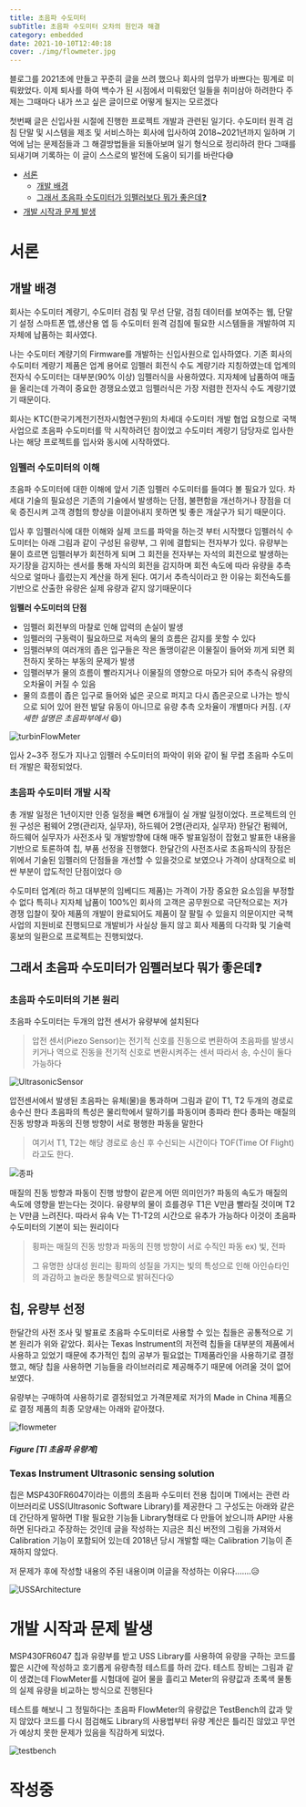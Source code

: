 ```yaml
---
title: 초음파 수도미터
subTitle: 초음파 수도미터 오차의 원인과 해결
category: embedded
date: 2021-10-10T12:40:18
cover: ./img/flowmeter.jpg
---
```


블로그를 2021초에 만들고 꾸준히 글을 쓰려 했으나 회사의 업무가 바쁘다는 핑계로
미뤄왔었다. 이제 퇴사를 하여 백수가 된 시점에서 미뤄왔던 일들을 취미삼아
하려한다 주제는 그때마다 내가 쓰고 싶은 글이므로 어떻게 될지는 모르겠다

첫번째 글은 신입사원 시절에 진행한 프로젝트 개발과 관련된 일기다.
수도미터 원격 검침 단말 및 시스템을 제조 및 서비스하는 회사에 입사하여
2018~2021년까지 일하며 기억에 남는 문제점들과 그 해결방법들을 되돌아보며 일기 형식으로 정리하려 한다
그때를 되새기며 기록하는 이 글이 스스로의 발전에 도움이 되기를 바란다😅

- [서론](#introduce)
  - [개발 배경](#Reason)
  - [그래서 초음파 수도미터가 임펠러보다 뭐가 좋은데❓](#WhyUltrasonic)
- [개발 시작과 문제 발생](#StartNProblem)

# 서론 <a name="introduce"></a>

## 개발 배경<a name="Reason"></a>

회사는 수도미터 계량기, 수도미터 검침 및 무선 단말, 검침 데이터를 보여주는
웹, 단말기 설정 스마트폰 앱,생산용 엡 등 수도미터 원격 검침에 필요한 시스템들을 개발하여 지자체에 납품하는
회사였다.

나는 수도미터 계량기의 Firmware를 개발하는 신입사원으로
입사하였다. 기존 회사의 수도미터 계량기 제품은 업계 용어로 임펠러 회전식 수도
계량기라 지칭하였는데 업계의 전자식 수도미터는 대부분(90% 이상) 임펠러식을 사용하였다.
지자체에 납품하여 매출을 올리는데 가격이 중요한 경쟁요소였고 임펠러식은 가장
저렴한 전자식 수도 계량기였기 때문이다.

회사는 KTC(한국기계전기전자시험연구원)의 차세대 수도미터 개발 협업 요청으로
국책사업으로 초음파 수도미터를 막 시작하려던 참이었고 수도미터 계량기
담당자로 입사한 나는 해당 프로젝트를 입사와 동시에 시작하였다.

### 임펠러 수도미터의 이해

초음파 수도미터에 대한 이해에 앞서 기존 임펠러 수도미터를 들여다 볼 필요가
있다. 차세대 기술의 필요성은 기존의 기술에서 발생하는 단점, 불편함을
개선하거나 장점을 더욱 증진시켜
고객 경험의 향상을 이끌어내지 못하면 빛 좋은 개살구가 되기 때문이다.

입사 후 임펠러식에 대한 이해와 실제 코드를 파악을 하는것 부터
시작했다 임펠러식 수도미터는 아래 그림과 같이 구성된 유량부, 그 위에 결합되는 전자부가
있다. 유량부는 물이 흐르면 임펠러부가 회전하게 되며 그 회전을 전자부는 자석의
회전으로 발생하는 자기장을 감지하는 센서를 통해 자식의 회전을 감지하며 회전 속도에 따라 유량을 추측식으로 얼마나 흘렀는지 계산을
하게 된다. 여기서 추측식이라고 한 이유는 회전속도를 기반으로 산출한 유량은 실제 유량과 같지 않기때문이다

**임펠러 수도미터의 단점**

- 임펠러 회전부의 마찰로 인해 압력의 손실이 발생
- 임펠러의 구동력이 필요하므로 저속의 물의 흐름은 감지를 못할 수 있다
- 임펠러부의 여러개의 좁은 입구들은 작은 돌맹이같은 이물질이 들어와 끼게
  되면 회전하지 못하는 부동의 문제가 발생
- 임펠러부가 물의 흐름이 빨라지거나 이물질의 영향으로 마모가 되어 추측식
  유량의 오차율이 커질 수 있음
- 물의 흐름이 좁은 입구로 들어와 넓은 곳으로 퍼지고 다시 좁은곳으로 나가는
  방식으로 되어 있어 완전 발달 유동이 아니므로
  유량 추측 오차율이 개별마다 커짐.
  (_자세한 설명은 초음파부에서_ 😄)

![turbinFlowMeter](./img/turbinFlowMeter.jpg)

입사 2~3주 정도가 지나고 임펠러 수도미터의 파악이 위와 같이 될 무렵 초음파 수도미터
개발은 확정되었다.

### 초음파 수도미터 개발 시작

총 개발 일정은 1년이지만 인증 일정을 빼면 6개월이 실 개발 일정이었다. 프로젝트의 인원 구성은 펌웨어 2명(관리자, 실무자), 하드웨어 2명(관리자, 실무자) 한달간 펌웨어, 하드웨어 실무자가 사전조사 및 개발방향에
대해 매주 발표일정이 잡혔고 발표한 내용을 기반으로 토론하여 칩, 부품 선정을
진행했다. 한달간의 사전조사로 초음파식의 장점은 위에서 기술된 임펠러의
단점들을 개선할 수 있을것으로 보였으나 가격이 상대적으로 비싼 부분이 압도적인
단점이었다 😢

수도미터 업계(라 하고 대부분의 임베디드 제품)는 가격이 가장
중요한 요소임을 부정할 수 없다 특히나 지자체 납품이 100%인 회사의 고객은
공무원으로 극단적으로는 저가 경쟁 입찰이 잦아 제품의 개발이 완료되어도 제품이 잘 팔릴
수 있을지 의문이지만 국책사업의 지원비로 진행되므로 개발비가
사실상 들지 않고 회사 제품의 다각화 및 기술력 홍보의 일환으로 프로젝트는
진행되었다.

## 그래서 초음파 수도미터가 임펠러보다 뭐가 좋은데❓<a name="WhyUltrasonic"></a>

### 초음파 수도미터의 기본 원리

초음파 수도미터는 두개의 압전 센서가 유량부에 설치된다

> 압전 센서(Piezo Sensor)는 전기적 신호를 진동으로 변환하여 초음파를
> 발생시키거나 역으로 진동을 전기적 신호로 변환시켜주는 센서 따라서 송, 수신이
> 둘다 가능하다

![UltrasonicSensor](./img/ultrasonicSensor.jpg)

압전센서에서 발생된 초음파는 유체(물)을 통과하며 그림과 같이 T1, T2
두개의 경로로 송수신 한다 초음파의 특성은 물리학에서 말하기를 파동이며 종파라 한다
종파는 매질의 진동 방향과 파동의 진행 방향이 서로 평행한 파동을 말한다

> 여기서 T1, T2는 해당 경로로 송신 후 수신되는 시간이다 TOF(Time Of
> Flight)라고도 한다.

![종파](./img/종파.png)

매질의 진동 방향과 파동이 진행 방향이 같은게 어떤 의미인가? 파동의 속도가
매질의 속도에 영향을 받는다는 것이다. 유량부의 물이 흐를경우 T1은 V만큼
빨라질 것이며 T2는 V만큼 느려진다. 따라서 유속 V는 T1-T2의 시간으로 유추가 가능하다
이것이 초음파 수도미터의 기본이 되는 원리이다

> 횡파는 매질의 진동 방향과 파동의 진행 방향이 서로 수직인 파동 ex) 빛, 전파
>
> 그 유명한 상대성 원리는 횡파의 성질을 가지는 빛의 특성으로 인해 아인슈타인의
> 과감하고 놀라운 통찰력으로 밝혀진다😲

## 칩, 유량부 선정

한달간의 사전 조사 및 발표로 초음파 수도미터로 사용할 수 있는 칩들은
공통적으로 기본 원리가 위와 같았다. 회사는 Texas Instrument의 저전력 칩들을
대부분의 제품에서 사용하고 있었기 때문에 추가적인 칩의 공부가 필요없는
TI제품라인을 사용하기로 결정했고, 해당 칩을 사용하면 기능들을 라이브러리로
제공해주기 때문에 어려울 것이 없어 보였다.

유량부는 구매하여 사용하기로 결정되었고 가격문제로 저가의 Made in
China 제품으로 결정 제품의 최종 모양새는 아래와 같아졌다.

![flowmeter](./docs/img/flowmeter2.jpg)

##### Figure [TI 초음파 유량계]

### Texas Instrument Ultrasonic sensing solution

칩은 MSP430FR6047이라는 이름의 초음파 수도미터 전용 칩이며 TI에서는 관련
라이브러리로 USS(Ultrasonic Software Library)를 제공한다 그 구성도는 아래와
같은데 간단하게 말하면 TI왈 필요한 기능들 Library형태로 다 만들어 놨으니까
API만 사용하면 된다라고 주장하는 것인데 글을 작성하는 지금은 최신 버전의 그림을 가져와서 Calibration 기능이 포함되어 있는데 2018년 당시 개발할 때는 Calibration 기능이 존재하지 않았다.

저 문제가 후에 작성할 내용의 주된 내용이며 이글을 작성하는 이유다.......😥

![USSArchitecture](./img/USSArchitecture.png)

# 개발 시작과 문제 발생<a name="StartNProblem"></a>

MSP430FR6047 칩과 유량부를 받고 USS Library를 사용하여 유량을 구하는 코드를
짧은 시간에 작성하고 호기롭게 유량측정 테스트를 하러 갔다. 테스트 장비는
그림과 같이 생겼는데 FlowMeter를 시험대에 걸어 물을 흘리고 Meter의 유량값과
초록색 물통의 실제 유량을 비교하는 방식으로 진행된다

테스트를 해보니 그 정밀하다는 초음파 FlowMeter의 유량값은 TestBench의 값과 맞지 않았다
코드를 다시 점검해도 Library의 사용법부터 유량 계산은 틀리진 않았고 무언가 예상치 못한
문제가 있음을 직감하게 되었다.

![testbench](./img/testbench.jpg)

# 작성중
